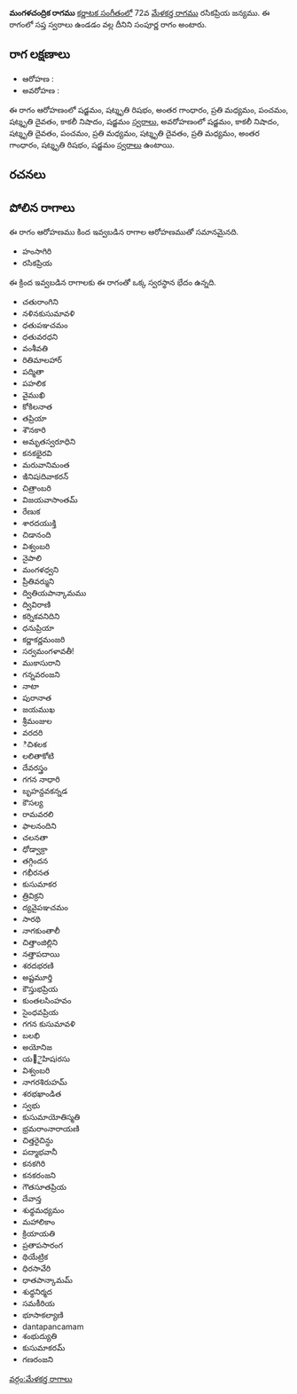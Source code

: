 {{Infobox ragam
	| name          	= మంగళచంద్రిక
	| synonym	    	= 
	| mela          	= 
	| chakra        	= 
	| janaka        	= 
	| type          	= సంపూర్ణ
	| arohanam      	= {{svaraC|S|R3|G3|M2|P|D3|N3|S'}} 
	| avarohanam    	= {{svaraC|S'|N3|D3|P|M2|D3|M2|G3|R3|S}}
	| jeeva         	=
	| chhaya        	=
	| nyasa         	=
	| vishesha      	= 
	| equivalent  		= 
}}
{{కర్ణాటక సంగీత రాగాలు}}
'''మంగళచంద్రిక రాగము''' [[కర్ణాటక సంగీతం]]లో 72వ [[మేళకర్త రాగము]] రసికప్రియ జన్యము.  ఈ రాగంలో సప్త స్వరాలు ఉండడం వల్ల దీనిని సంపూర్ణ రాగం అంటారు.


==రాగ లక్షణాలు==


* ఆరోహణ : {{svaraC|S|R3|G3|M2|P|D3|N3|S'}} 
* అవరోహణ : {{svaraC|S'|N3|D3|P|M2|D3|M2|G3|R3|S}}

ఈ రాగం ఆరోహణంలో షడ్జమం, షట్శృతి రిషభం, అంతర గాంధారం, ప్రతి మధ్యమం, పంచమం, షట్శృతి దైవతం, కాకలీ నిషాదం, షడ్జమం [[స్వరాలు]], అవరోహణంలో షడ్జమం, కాకలీ నిషాదం, షట్శృతి దైవతం, పంచమం, ప్రతి మధ్యమం, షట్శృతి దైవతం, ప్రతి మధ్యమం, అంతర గాంధారం, షట్శృతి రిషభం, షడ్జమం [[స్వరాలు]] ఉంటాయి.

==రచనలు==



==పోలిన రాగాలు==
ఈ రాగం ఆరోహణము కింద ఇవ్వబడిన రాగాల ఆరోహణముతో సమానమైనది.
* హంసాగిరి
* రసికప్రియ

ఈ క్రింద ఇవ్వబడిన రాగాలకు ఈ రాగంతో ఒక్క స్వరస్థాన భేదం ఉన్నది.
* చతురాంగిని
* నళినకుసుమావళి
* ధతుపఞచమం
* ధతువరధని
* వంశీవతి
* రితిమాలహార్
* పద్మితా
* పహలిక
* వైముఖి
* కోకిలనాత
* తప్రియా
* శౌనకారి
* అమృతస్వరూధిని
* కనకభైరవి
* మరువానిమంత
* ఇినిషiదివాకరన్
* చిత్రాంబరి
* విజయవాసాంతమ్
* రేణుక
* శారదయుక్తి
* చిడానంది
* విశ్వంబరి
* నైపాలి
* మంగళధ్వని
* ప్రీతివర్ముని
* ద్వితియపాన్కామము
* ద్వివిరాణి
* కర్నికవనిదిని
* ధనుప్రియా
* కర్ణాకర్ణమంజరి
* సర్వమంగళావతీ!
* ముకాసురాని
* గన్నవరంజని
* నాటా
* పురానాత
* జయముఖ
* శ్రీమంజుల
* వరదరి
* ిచిశలక
* లలితాకోటి
* దేవరస్త్రం
* గగన నాధారి
* బృహన్దవకన్నడ
* కౌసల్య
* రామవరలి
* ఫాలనందిని
* చలనతా
* ధోడ్వాక్రా
* తగ్గిందన
* గభీరనత
* కుసుమాకర
* త్రివిక్రని
* ద్యవైపఞచమం
* సారథి
* నాగకుంతాలీ
* చిత్తాంజిల్లిని
* నత్తాపదాయి
* శరదభరణి
* అష్టమూర్తి
* కౌస్తుభప్రియ
* కుంతలసింహవం
* సైంధవప్రియ
* గగన కుసుమావళి
* బలభి
* అయోనిజ
* య౅ైహిషiరసు
* విశ్వంబరి
* నాగరశిరుహమ్
* శరభఖాండిత
* స్వభు
* కుసుమాయోతిస్మతి
* భ్రమరాంనారాయణి
* చిత్తరైచిన్ధు
* పద్మాభవానీ
* కనకగిరి
* కనకరంజని
* గౌతసూతప్రియ
* దేవాన్త
* శుధ్ధమధ్యమం
* మహాలికాం
* క్రియాయతి
* ప్రతాపసారంగ
* థియేట్రిక
* ధిరసావేరి
* ధాతపాన్కామమ్
* శుధ్ధనిర్మద
* సమకీరియ
* భూసాకల్యాణి
* dantapancamam
* శంభుద్యుతి
* కుసుమాకరమ్
* గణరంజని



[[వర్గం:మేళకర్త రాగాలు]]